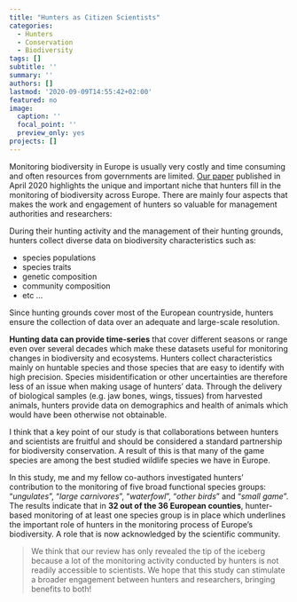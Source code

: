 ```yaml
---
title: "Hunters as Citizen Scientists"
categories:
  - Hunters
  - Conservation
  - Biodiversity
tags: []
subtitle: ''
summary: ''
authors: []
lastmod: '2020-09-09T14:55:42+02:00'
featured: no
image:
  caption: ''
  focal_point: ''
  preview_only: yes
projects: []
---
```


Monitoring biodiversity in Europe is usually very costly and time consuming and often resources from governments are limited. [Our paper](https://www.sciencedirect.com/science/article/pii/S2351989420303632) published in April 2020 highlights the unique and important niche that hunters fill in the monitoring of biodiversity across Europe. There are mainly four aspects that makes the work and engagement of hunters so valuable for management authorities and researchers:

During their hunting activity and the management of their hunting grounds, hunters collect diverse data on biodiversity characteristics such as:

* species populations
* species traits
* genetic composition
* community composition
* etc ...

Since hunting grounds cover most of the European countryside, hunters ensure the collection of data over an adequate and large-scale resolution.

**Hunting data can provide time-series** that cover different seasons or range even over several decades which make these datasets useful for monitoring changes in biodiversity and ecosystems.
Hunters collect characteristics mainly on huntable species and those species that are easy to identify with high precision. Species misidentification or other uncertainties are therefore less of an issue when making usage of hunters’ data.
Through the delivery of biological samples (e.g. jaw bones, wings, tissues) from harvested animals, hunters provide data on demographics and health of animals which would have been otherwise not obtainable.

I think that a key point of our study is that collaborations between hunters and scientists are fruitful and should be considered a standard partnership for biodiversity conservation. A result of this is that many of the game species are among the best studied wildlife species we have in Europe.

In this study, me and my fellow co-authors investigated hunters’ contribution to the monitoring of five broad functional species groups: “*ungulates*”, “*large carnivores*”, “*waterfowl*”, “*other birds*” and “*small game*”. The results indicate that in **32 out of the 36 European counties**, hunter-based monitoring of at least one species group is in place which underlines the important role of hunters in the monitoring process of Europe’s biodiversity. A role that is now acknowledged by the scientific community.

>We think that our review has only revealed the tip of the iceberg because a lot of the monitoring activity conducted by hunters is not readily accessible to scientists. We hope that this study can stimulate a broader engagement between hunters and researchers, bringing benefits to both!

